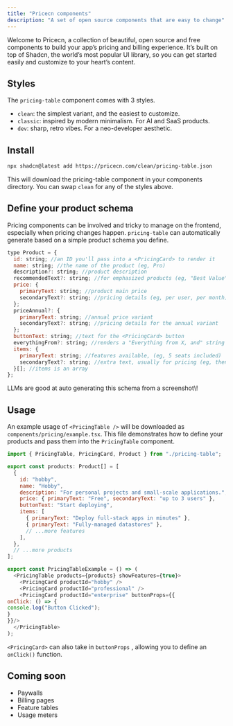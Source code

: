 ```yaml
---
title: "Pricecn components"
description: "A set of open source components that are easy to change"
---
```


Welcome to Pricecn, a collection of beautiful, open source and free components to build your app’s pricing and billing experience. It’s built on top of Shadcn, the world’s most popular UI library, so you can get started easily and customize to your heart’s content.

<Card title="pricecn.com" icon="circle-dollar" horizontal={false} href="https://pricecn.com" cta="See the components and edit the schema">
  
</Card>

## Styles

The `pricing-table` component comes with 3 styles.

- `clean`: the simplest variant, and the easiest to customize.
- `classic`: inspired by modern minimalism. For AI and SaaS products.
- `dev`: sharp, retro vibes. For a neo-developer aesthetic.

## Install

```bash
npx shadcn@latest add https://pricecn.com/clean/pricing-table.json
```

This will download the pricing-table component in your components directory. You can swap `clean` for any of the styles above.

## Define your product schema

Pricing components can be involved and tricky to manage on the frontend, especially when pricing changes happen. `pricing-table` can automatically generate based on a simple product schema you define.

```javascript
type Product = {
  id: string; //an ID you'll pass into a <PricingCard> to render it
  name: string; //the name of the product (eg, Pro)
  description?: string; //product description
  recommendedText?: string; //for emphasized products (eg, "Best Value")
  price: {
    primaryText: string; //product main price
    secondaryText?: string; //pricing details (eg, per user, per month)
  };
  priceAnnual?: {
    primaryText: string; //annual price variant
    secondaryText?: string; //pricing details for the annual variant
  };
  buttonText: string; //text for the <PricingCard> button
  everythingFrom?: string; //renders a "Everything from X, and" string
  items: {
    primaryText: string; //features available, (eg, 5 seats included)
    secondaryText?: string; //extra text, usually for pricing (eg, then $10USD per seat)
  }[]; //items is an array
};
```

<Note>
  LLMs are good at auto generating this schema from a screenshot\!
</Note>

## Usage

An example usage of `<PricingTable />` will be downloaded as `components/pricing/example.tsx`. This file demonstrates how to define your products and pass them into the `PricingTable` component.

```javascript
import { PricingTable, PricingCard, Product } from "./pricing-table";

export const products: Product[] = [
  {
    id: "hobby",
    name: "Hobby",
    description: "For personal projects and small-scale applications.",
    price: { primaryText: "Free", secondaryText: "up to 3 users" },
    buttonText: "Start deploying",
    items: [
      { primaryText: "Deploy full-stack apps in minutes" },
      { primaryText: "Fully-managed datastores" },
      // ...more features
    ],
  },
  // ...more products
];

export const PricingTableExample = () => (
  <PricingTable products={products} showFeatures={true}>
    <PricingCard productId="hobby" />
    <PricingCard productId="professional" />
    <PricingCard productId="enterprise" buttonProps={{
onClick: () => {
console.log("Button Clicked");
}
}}/>
  </PricingTable>
);
```

`<PricingCard>` can also take in `buttonProps` , allowing you to define an `onClick()` function.

## Coming soon

- Paywalls
- Billing pages
- Feature tables
- Usage meters